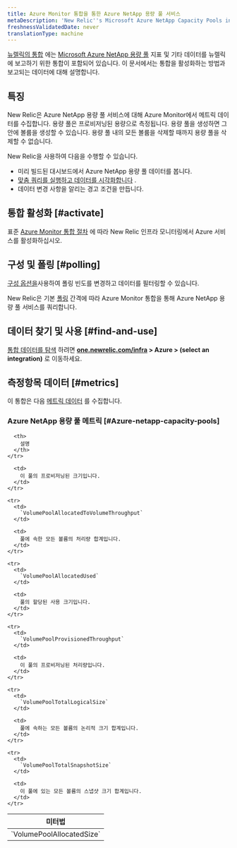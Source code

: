 ```yaml
---
title: Azure Monitor 통합을 통한 Azure NetApp 용량 풀 서비스
metaDescription: 'New Relic''s Microsoft Azure NetApp Capacity Pools integration: what data it reports and how to enable it.'
freshnessValidatedDate: never
translationType: machine
---
```


[뉴렐릭의 통합](/docs/infrastructure/introduction-infra-monitoring) 에는 [Microsoft Azure NetApp 용량 풀](https://learn.microsoft.com/en-us/azure/azure-netapp-files/azure-netapp-files-set-up-capacity-pool) 지표 및 기타 데이터를 뉴렐릭에 보고하기 위한 통합이 포함되어 있습니다. 이 문서에서는 통합을 활성화하는 방법과 보고되는 데이터에 대해 설명합니다.

## 특징

New Relic은 Azure NetApp 용량 풀 서비스에 대해 Azure Monitor에서 메트릭 데이터를 수집합니다. 용량 풀은 프로비저닝된 용량으로 측정됩니다. 용량 풀을 생성하면 그 안에 볼륨을 생성할 수 있습니다. 용량 풀 내의 모든 볼륨을 삭제할 때까지 용량 풀을 삭제할 수 없습니다.

New Relic을 사용하여 다음을 수행할 수 있습니다.

* 미리 빌드된 대시보드에서 Azure NetApp 용량 풀 데이터를 봅니다.
* [맞춤 쿼리를 실행하고 데이터를 시각화합니다](/docs/infrastructure/integrations-getting-started/getting-started/use-integration-data-new-relic-insights) .
* 데이터 변경 사항을 알리는 경고 조건을 만듭니다.

## 통합 활성화 [#activate]

표준 [Azure Monitor 통합 절차](/docs/infrastructure/microsoft-azure-integrations/azure-integrations-list/azure-monitor) 에 따라 New Relic 인프라 모니터링에서 Azure 서비스를 활성화하십시오.

## 구성 및 폴링 [#polling]

[구성 옵션을](/docs/infrastructure/microsoft-azure-integrations/azure-integrations-list/azure-monitor/#settings)사용하여 폴링 빈도를 변경하고 데이터를 필터링할 수 있습니다.

New Relic은 기본 [폴링](/docs/infrastructure/microsoft-azure-integrations/azure-integrations-list/azure-monitor/#settings) 간격에 따라 Azure Monitor 통합을 통해 Azure NetApp 용량 풀 서비스를 쿼리합니다.

## 데이터 찾기 및 사용 [#find-and-use]

[통합 데이터를 탐색](/docs/infrastructure/integrations/find-use-infrastructure-integration-data) 하려면 <DNT>**[one.newrelic.com/infra](https://one.newrelic.com/infra) &gt; Azure &gt; (select an integration)**</DNT> 로 이동하세요.

## 측정항목 데이터 [#metrics]

이 통합은 다음 [메트릭 데이터](/docs/infrastructure/integrations-getting-started/getting-started/understand-integration-data-data-types#metric) 를 수집합니다.

### Azure NetApp 용량 풀 메트릭 [#Azure-netapp-capacity-pools]

<table>
  <thead>
    <tr>
      <th style={{ width: "300px" }}>
        미터법
      </th>

      <th>
        설명
      </th>
    </tr>
  </thead>

  <tbody>
    <tr>
      <td>
        `VolumePoolAllocatedSize`
      </td>

      <td>
        이 풀의 프로비저닝된 크기입니다.
      </td>
    </tr>

    <tr>
      <td>
        `VolumePoolAllocatedToVolumeThroughput`
      </td>

      <td>
        풀에 속한 모든 볼륨의 처리량 합계입니다.
      </td>
    </tr>

    <tr>
      <td>
        `VolumePoolAllocatedUsed`
      </td>

      <td>
        풀의 할당된 사용 크기입니다.
      </td>
    </tr>

    <tr>
      <td>
        `VolumePoolProvisionedThroughput`
      </td>

      <td>
        이 풀의 프로비저닝된 처리량입니다.
      </td>
    </tr>

    <tr>
      <td>
        `VolumePoolTotalLogicalSize`
      </td>

      <td>
        풀에 속하는 모든 볼륨의 논리적 크기 합계입니다.
      </td>
    </tr>

    <tr>
      <td>
        `VolumePoolTotalSnapshotSize`
      </td>

      <td>
        이 풀에 있는 모든 볼륨의 스냅샷 크기 합계입니다.
      </td>
    </tr>
  </tbody>
</table>
